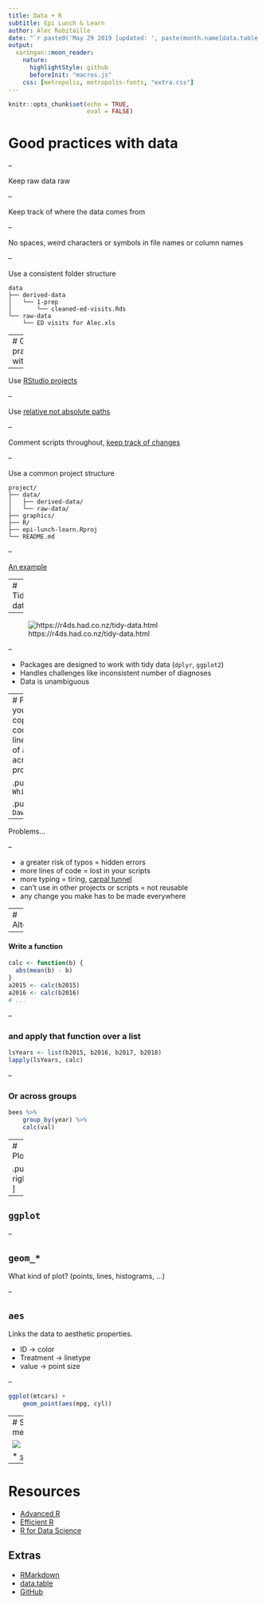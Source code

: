 ```yaml
---
title: Data + R
subtitle: Epi Lunch & Learn
author: Alec Robitaille
date: "`r paste0('May 29 2019 [updated: ', paste(month.name[data.table::month(Sys.Date())], data.table::mday(Sys.Date()), data.table::year(Sys.Date())), ']')`"
output: 
  xaringan::moon_reader:
    nature:
      highlightStyle: github
      beforeInit: "macros.js"
    css: [metropolis, metropolis-fonts, "extra.css"]
---
```



```r
knitr::opts_chunk$set(echo = TRUE,
                      eval = FALSE)
```


# Good practices with data


--


Keep raw data raw

--

Keep track of where the data comes from



--


No spaces, weird characters or symbols in file names or column names 


--



Use a consistent folder structure


```{}
data
├── derived-data
│   └── 1-prep
│       └── cleaned-ed-visits.Rds
└── raw-data
    └── ED visits for Alec.xls
```




---
# Good practices with R 

--

Use [RStudio projects](https://csgillespie.github.io/efficientR/set-up.html#project-management)


--

Use [relative not absolute paths](https://www.tidyverse.org/articles/2017/12/workflow-vs-script/)


--

Comment scripts throughout, [keep track of changes](http://github.com/)

--

Use a common project structure

```
project/
├── data/
│   ├── derived-data/
│   └── raw-data/
├── graphics/
├── R/
├── epi-lunch-learn.Rproj
└── README.md
```

--

[An example](https://github.com/wildlifeevoeco/SocCaribou)


---
# Tidy data

--

![https://r4ds.had.co.nz/tidy-data.html](https://d33wubrfki0l68.cloudfront.net/6f1ddb544fc5c69a2478e444ab8112fb0eea23f8/91adc/images/tidy-1.png)


--

* Packages are designed to work with tidy data (`dplyr`, `ggplot2`)
* Handles challenges like inconsistent number of diagnoses
* Data is unambiguous

---
# Functions
Do you find yourself copy+pasting code, repeating lines on subsets of a data set, across different projects...

.pull-left[
`WhitehorseMeans.R`
```r
a2015 <- abs(mean(b2015) - b2015)
a2016 <- abs(mean(b2016) - b2016)
a2017 <- abs(mean(b2017) - b2015)
a2018 <- abs(mean(b2018) - b2018)
```
]

.pull-right[
`DawsonMeans.R`
```r
c2015 <- abs(mean(d2015) - d2015)
c2016 <- abs(mean(d2016) - d2016)
c2016 <- abs(mean(d2017) - d2015)
c2018 <- abs(mean(d2018) - d2018)
```
]


--

Problems...

--

* a greater risk of typos = hidden errors
* more lines of code = lost in your scripts
* more typing = tiring, [carpal tunnel](https://www.youtube.com/watch?v=fhauC2TwgxI)
* can't use in other projects or scripts = not reusable
* any change you make has to be made everywhere

---
# Alternatively..

--

#### Write a function

```r
calc <- function(b) {
  abs(mean(b) - b)
}
a2015 <- calc(b2015)
a2016 <- calc(b2016)
# ...
```

--

### and apply that function over a list
```r
lsYears <- list(b2015, b2016, b2017, b2018)
lapply(lsYears, calc)
```

--

### Or across groups
```r
bees %>% 
	group_by(year) %>% 
	calc(val)
```


---
# Plotting

.pull-right[![](https://raw.githubusercontent.com/tidyverse/ggplot2/master/man/figures/logo.png)]

--

## `ggplot`


--

## `geom_*`

What kind of plot? (points, lines, histograms, ...)

--

## `aes`


Links the data to aesthetic properties.

* ID -> color
* Treatment -> linetype
* value -> point size

--

```r
ggplot(mtcars) + 
	geom_point(aes(mpg, cyl))
```



---
# Spatial methods

![](https://user-images.githubusercontent.com/520851/50280460-e35c1880-044c-11e9-9ed7-cc46754e49db.jpg)

* [`sf`](https://github.com/r-spatial/sf/)


---
# Resources
* [Advanced R](http://adv-r.had.co.nz/)
* [Efficient R](https://csgillespie.github.io/efficientR)
* [R for Data Science](https://r4ds.had.co.nz/)


## Extras
* [RMarkdown](http://rmarkdown.rstudio.com/)
* [data.table](https://cran.r-project.org/web/packages/data.table/)
* [GitHub](http://github.com/)
